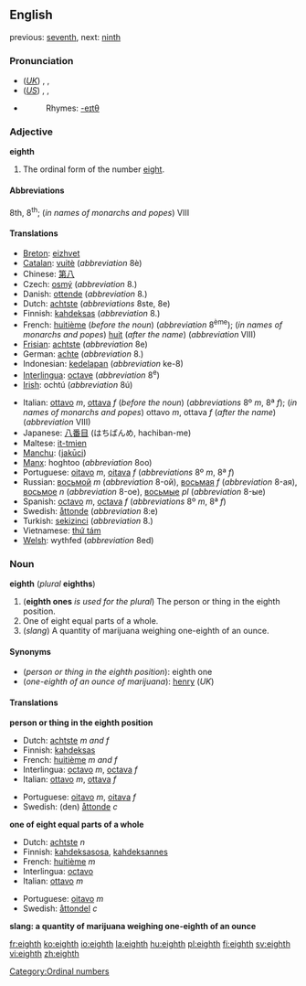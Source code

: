 ==English==
previous: [[seventh]], next: [[ninth]]

===Pronunciation===
*(''[[Received Pronunciation|UK]]'') {{AHD|ātth}}, {{IPA|/eɪtθ/}}, {{SAMPA|/eItT/}}
*(''[[General American|US]]'') {{AHD|ātth}}, {{IPA|/eɪtθ/, /eɪθ/}},  {{SAMPA|/eItT/, /eIT/}}
*{{audio|en-us-eighth.ogg|Audio (US)}}
*:Rhymes: [[Rhymes:English:-eɪtθ|-eɪtθ]]

===Adjective===
'''eighth'''

# The ordinal form of the number [[eight]].

====Abbreviations====
8th, 8<sup>th</sup>; (''in names of monarchs and popes'') VIII

====Translations====
{{top}}
*[[Breton]]: [[eizhvet]]
*[[Catalan]]: [[vuitè]] (''abbreviation'' 8è)
*Chinese: [[第八]]
*Czech: [[osmý]] (''abbreviation'' 8.)
*Danish: [[ottende]] (''abbreviation'' 8.)
*Dutch: [[achtste]] (''abbreviations'' 8ste, 8e)
*Finnish: [[kahdeksas]] (''abbreviation'' 8.)
*French: [[huitième]] (''before the noun'') (''abbreviation'' 8<sup>ème</sup>); (''in names of monarchs and popes'') [[huit]] (''after the name'') (''abbreviation'' VIII)
*[[Frisian]]: [[achtste]] (''abbreviation'' 8e)
*German: [[achte]] (''abbreviation'' 8.)
*Indonesian: [[kedelapan]] (''abbreviation'' ke-8)
*[[Interlingua]]: [[octave]] (''abbreviation'' 8<sup>e</sup>)
*[[Irish]]: ochtú (''abbreviation'' 8ú)
{{mid}}
*Italian: [[ottavo]] ''m'', [[ottava]] ''f'' (''before the noun'') (''abbreviations'' 8º ''m'', 8ª ''f''); (''in names of monarchs and popes'') ottavo ''m'', ottava ''f'' (''after the name'') (''abbreviation'' VIII)
*Japanese: [[八番目]] (はちばんめ, hachiban-me)
*Maltese: [[it-tmien]]
*[[Manchu]]: ([[jakūci]])
*[[Manx]]: hoghtoo (''abbreviation'' 8oo)
*Portuguese: [[oitavo]] ''m'', [[oitava]] ''f'' (''abbreviations'' 8º ''m'', 8ª ''f'')
*Russian: [[восьмой]] ''m'' (''abbreviation'' 8-ой), [[восьмая]] ''f'' (''abbreviation'' 8-ая), [[восьмое]] ''n'' (''abbreviation'' 8-ое), [[восьмые]] ''pl'' (''abbreviation'' 8-ые)
*Spanish: [[octavo]] ''m'', [[octava]] ''f'' (''abbreviations'' 8º ''m'', 8ª ''f'')
*Swedish: [[åttonde]] (''abbreviation'' 8:e)
*Turkish: [[sekizinci]] (''abbreviation'' 8.)
*Vietnamese: [[thứ tám]]
*[[Welsh]]: wythfed (''abbreviation'' 8ed)
{{bottom}}

===Noun===
'''eighth''' (''plural'' '''eighths''')

#('''eighth ones''' ''is used for the plural'') The person or thing in the eighth position.
#One of eight equal parts of a whole.
#(''slang'') A quantity of marijuana weighing one-eighth of an ounce.

====Synonyms====
*(''person or thing in the eighth position''): eighth one
*(''one-eighth of an ounce of marijuana''): [[henry]] (''UK'')

====Translations====
'''person or thing in the eighth position'''
{{top}}
*Dutch: [[achtste]] ''m and f''
*Finnish: [[kahdeksas]]
*French: [[huitième]] ''m and f''
*Interlingua: [[octavo]] ''m'', [[octava]] ''f''
*Italian: [[ottavo]] ''m'', [[ottava]] ''f''
{{mid}}
*Portuguese: [[oitavo]] ''m'', [[oitava]] ''f''
*Swedish: (den) [[åttonde]] ''c''
{{bottom}}

'''one of eight equal parts of a whole'''
{{top}}
*Dutch: [[achtste]] ''n''
*Finnish: [[kahdeksasosa]], [[kahdeksannes]]
*French: [[huitième]] ''m''
*Interlingua: [[octavo]]
*Italian: [[ottavo]] ''m''
{{mid}}
*Portuguese: [[oitavo]] ''m''
*Swedish: [[åttondel]] ''c''
{{bottom}}

'''slang: a quantity of marijuana weighing one-eighth of an ounce'''
{{top}}
{{mid}}
{{bottom}}

[[Category:Ordinal numbers]]

[[fr:eighth]]
[[ko:eighth]]
[[io:eighth]]
[[la:eighth]]
[[hu:eighth]]
[[pl:eighth]]
[[fi:eighth]]
[[sv:eighth]]
[[vi:eighth]]
[[zh:eighth]]